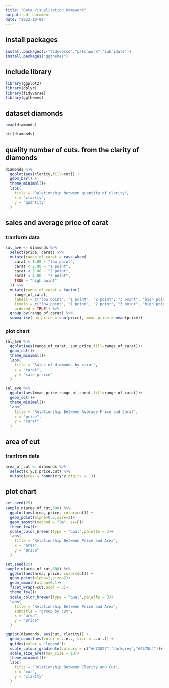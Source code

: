 ```yaml
---
title: "Data_Visualization_Homework"
output: pdf_document
date: "2022-10-09"
---
```


## install packages
```r
install.packages(c("tidyverse","patchwork","lubridate"))
install.packages("ggthemes")
```

## include library
```r
library(ggplot2)
library(dplyr)
library(tidyverse)
library(ggthemes)
```

## dataset diamonds
```r
head(diamonds)
```

```r
str(diamonds)
```

## quality number of cuts. from the clarity of diamonds
```r
diamonds %>%
  ggplot(aes(clarity,fill=cut)) +
  geom_bar() +
  theme_minimal()+
  labs(
    title = "Ralationship between quantity of clarity",
    x = "clarity",
    y = "quantity"
  )
```
## sales and average price of carat

### tranform data
```r
sal_ave <- diamonds %>%
  select(price, carat) %>%
  mutate(range_of_carat = case_when(
    carat < 1.00 ~ "low point",
    carat < 2.00 ~ "1 point",
    carat < 3.00 ~ "2 point",
    carat < 4.00 ~ "3 point",
    TRUE ~ "high point"
  )) %>%
  mutate(range_of_carat = factor(
    range_of_carat,
    labels = c("low point", "1 point", "2 point", "3 point", "high point"),
    levels = c("low point", "1 point", "2 point", "3 point", "high point"),
    ordered = TRUE)) %>%
  group_by(range_of_carat) %>%
  summarise(sum_price = sum(price), mean_price = mean(price))
```

### plot chart
```r
sal_ave %>%
  ggplot(aes(range_of_carat, sum_price,fill=range_of_carat))+
  geom_col()+
  theme_minimal()+
  labs(
    title = "Sales of diamonds by carat",
    x = "carat",
    y = "sale prrice"
  )
```
```r
sal_ave %>%
  ggplot(aes(mean_price,range_of_carat,fill=range_of_carat))+
  geom_col()+
  theme_minimal()+
  labs(
    title = "Relationship Between Average Price and Carat",
    x = "price",
    y = "carat"
  )
```
## area of cut 
### tranfrom data
```r
area_of_cut <- diamonds %>%
  select(x,y,z,price,cut) %>%
  mutate(area = round(x*y*z,digits = 1))
```

## plot chart
```r
set.seed(25)
sample_n(area_of_cut,500) %>%
  ggplot(aes(area, price, color=cut)) +
  geom_point(alpha=0.5,size=2)+
  geom_smooth(method = "lm", se=F)+
  theme_few()+
  scale_color_brewer(type = "qual",palette = 3)+
  labs(
    title = "Relationship Between Price and Area",
    x = "area",
    y = "price"
  )
```

```r
set.seed(25)
sample_n(area_of_cut,500) %>%
  ggplot(aes(area, price, color=cut)) +
  geom_point(alpha=1,size=2)+
  geom_smooth(alpha=0.1)+
  facet_wrap(~cut,ncol = 5)+
  theme_few()+
  scale_color_brewer(type = "qual",palette = 3)+
  labs(
    title = "Relationship Between Price and Area",
    subtitle = "group by cut",
    x = "area",
    y = "price"
  )
```

```r
ggplot(diamonds, aes(cut, clarity)) +
  geom_count(aes(color = ..n.., size = ..n..)) +
  guides(color = 'legend')+
  scale_colour_gradientn(colours = c("#d73027","darkgrey","#4575b4"))+
  scale_size_area(max_size = 10)+
  theme_minimal()+
  labs(
    title = "Relationship Between Clarity and Cut",
    x = "cut",
    y = "clarity"
  )
```

































